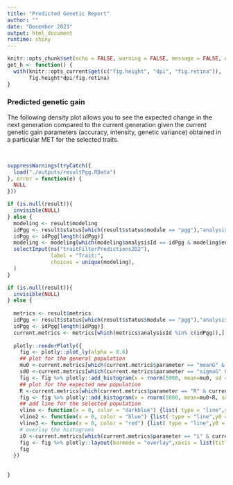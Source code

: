 ```yaml
---
title: "Predicted Genetic Report"
author: ""
date: "December 2023"
output: html_document
runtime: shiny
---
```



```r
knitr::opts_chunk$set(echo = FALSE, warning = FALSE, message = FALSE, error = FALSE)
get_h <- function() {
  with(knitr::opts_current$get(c("fig.height", "dpi", "fig.retina")),
       fig.height*dpi/fig.retina)
}
```

### Predicted genetic gain

The following density plot allows you to see the expected change in the next generation compared to the current generation given the current genetic gain parameters (accuracy, intensity, genetic variance) obtained in a particular MET for the selected traits.

<p>&nbsp;</p>

```r
suppressWarnings(tryCatch({
  load("./outputs/resultPgg.RData")
}, error = function(e) {
  NULL
}))

if (is.null(result)){
  invisible(NULL)
} else {
  modeling <- result$modeling
  idPgg <- result$status[which(result$status$module == "pgg"),"analysisId"];
  idPgg <- idPgg[length(idPgg)]
  modeling <- modeling[which(modeling$analysisId == idPgg & modeling$environment == "across"),"trait"]
  selectInput(ns("traitFilterPredictions2D2"), 
              label = "Trait:", 
              choices = unique(modeling), 
  )
}

```

```r
if (is.null(result)){
  invisible(NULL)
} else {
  
  metrics <- result$metrics
  idPgg <- result$status[which(result$status$module == "pgg"),"analysisId"];
  idPgg <- idPgg[length(idPgg)]
  current.metrics <- metrics[which(metrics$analysisId %in% c(idPgg)),]
  
  plotly::renderPlotly({
    fig <- plotly::plot_ly(alpha = 0.6)
    ## plot for the general population
    mu0 <-current.metrics[which(current.metrics$parameter == "meanG" & current.metrics$trait == input$traitFilterPredictions2D2 ),"value"];
    sd0 <-current.metrics[which(current.metrics$parameter == "sigmaG" & current.metrics$trait == input$traitFilterPredictions2D2 ),"value"];
    fig <- fig %>% plotly::add_histogram(x = rnorm(5000, mean=mu0, sd = sd0 ), histnorm = "probability", name="Current Generation" )
    ## plot for the expected new population
    R <-current.metrics[which(current.metrics$parameter == "R" & current.metrics$trait == input$traitFilterPredictions2D2 ),"value"];
    fig <- fig %>% plotly::add_histogram(x = rnorm(5000, mean=mu0+R, sd = sd0 ), histnorm = "probability", name="Expected New Generation" )
    ## add line for the selected population
    vline <- function(x = 0, color = "darkblue") {list( type = "line",y0 = 0,y1 = 1,yref = "paper",x0 = x, x1 = x,line = list(color = color, dash="dot"))}
    vline2 <- function(x = 0, color = "blue") {list( type = "line",y0 = 0,y1 = 1,yref = "paper",x0 = x, x1 = x,line = list(color = color))}
    vline3 <- function(x = 0, color = "red") {list( type = "line",y0 = 0,y1 = 1,yref = "paper",x0 = x, x1 = x,line = list(color = color))}
    # overlay the histograms
    i0 <-current.metrics[which(current.metrics$parameter == "i" & current.metrics$trait == input$traitFilterPredictions2D2 ),"value"];
    fig <- fig %>% plotly::layout(barmode = "overlay",xaxis = list(title = "Trait value"), yaxis = list(title = "Probability" ),  shapes = list(vline(mu0+(sd0*i0)), vline2(mu0), vline3(mu0+R) ) )
    fig
  })
  
  
}
```

